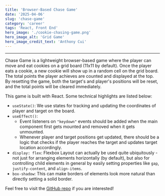 ```yaml
---
title: 'Browser-Based Chase Game'
date: '2025-04-06'
slug: 'chase-game'
category: 'career'
tags: 'React, Front End'
hero_image: './cookie-chasing-game.png'
hero_image_alt: 'Grid Game'
hero_image_credit_text: 'Anthony Cui'
---
```


---
Chase Game is a lightweight browser-based game where the player can move and eat cookies on a grid board (11x11 by default).
Once the player eats a cookie, a new cookie will show up in a random cell on the grid board.
The total points the player achieves are counted and displayed at the top.
By resetting the game, both the target's and player's positions will be reset, and the total points will be cleared immediately.

This game is built with React. Some technical highlights are listed below:

- `useState()`: We use states for tracking and updating the coordinates of player and target on the board.
- `useEffect()`:
    - Event listeners on `"keydown"` events should be added when the main component first gets mounted and removed when it gets unmounted.
    - Whenever player and target positions get updated, there should be a logic that checks if the player reaches the target and updates target location accordingly.
- `display: flex`: Flexbox Layout can actually be used quite ubiquitously - not just for arranging elements horizontally (by default), but also for controlling child elements in general by easily setting properties like `gap`, `justify-content`, and `align-items`.
- `box-shadow`: This can make borders of elements look more natural than directly setting a solid border.

Feel free to visit the [GitHub repo](https://github.com/Yuanlong-Tony-Cui/web-browser-game) if you are interested!